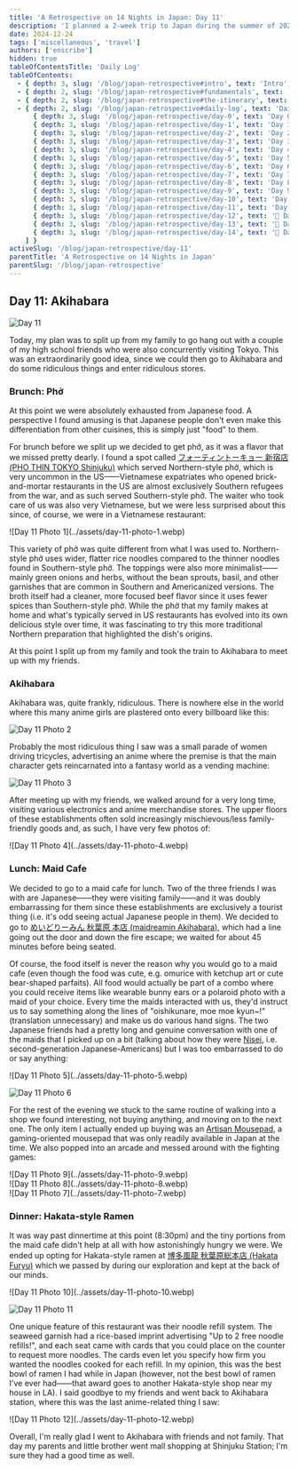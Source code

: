 ```yaml
---
title: 'A Retrospective on 14 Nights in Japan: Day 11'
description: 'I planned a 2-week trip to Japan during the summer of 2023 for my family. Here are some of the highlights, blunders, experiences gathered throughout the process.'
date: 2024-12-24
tags: ['miscellaneous', 'travel']
authors: ['enscribe']
hidden: true
tableOfContentsTitle: 'Daily Log'
tableOfContents:
  - { depth: 3, slug: '/blog/japan-retrospective#intro', text: 'Intro', subheadings: [] }
  - { depth: 2, slug: '/blog/japan-retrospective#fundamentals', text: 'Fundamentals', subheadings: [] }
  - { depth: 2, slug: '/blog/japan-retrospective#the-itinerary', text: 'The Itinerary', subheadings: [] }
  - { depth: 2, slug: '/blog/japan-retrospective#daily-log', text: 'Daily Log', subheadings: [
      { depth: 3, slug: '/blog/japan-retrospective/day-0', text: 'Day 0: Kansai Airport', subheadings: [] },
      { depth: 3, slug: '/blog/japan-retrospective/day-1', text: 'Day 1: Osaka Day Trip', subheadings: [] },
      { depth: 3, slug: '/blog/japan-retrospective/day-2', text: 'Day 2: Nara Day Trip', subheadings: [] },
      { depth: 3, slug: '/blog/japan-retrospective/day-3', text: 'Day 3: East Kyoto', subheadings: [] },
      { depth: 3, slug: '/blog/japan-retrospective/day-4', text: 'Day 4: West/Central Kyoto', subheadings: [] },
      { depth: 3, slug: '/blog/japan-retrospective/day-5', text: 'Day 5: Fushimi-Inari Taisha', subheadings: [] },
      { depth: 3, slug: '/blog/japan-retrospective/day-6', text: 'Day 6: Hakone-Yumoto', subheadings: [] },
      { depth: 3, slug: '/blog/japan-retrospective/day-7', text: 'Day 7: Hakone Round Course', subheadings: [] },
      { depth: 3, slug: '/blog/japan-retrospective/day-8', text: 'Day 8: Shinjuku, Kabukichō', subheadings: [] },
      { depth: 3, slug: '/blog/japan-retrospective/day-9', text: 'Day 9: Yokohama, Shibuya', subheadings: [] },
      { depth: 3, slug: '/blog/japan-retrospective/day-10', text: 'Day 10: Rest Day', subheadings: [] },
      { depth: 3, slug: '/blog/japan-retrospective/day-11', text: 'Day 11: Akihabara', subheadings: [] },
      { depth: 3, slug: '/blog/japan-retrospective/day-12', text: '🚧 Day 12: Asakusa, Odaiba', subheadings: [] },
      { depth: 3, slug: '/blog/japan-retrospective/day-13', text: '🚧 Day 13: Kamakura Day Trip', subheadings: [] },
      { depth: 3, slug: '/blog/japan-retrospective/day-14', text: '🚧 Day 14: Haneda Airport', subheadings: [] },
    ] }
activeSlug: '/blog/japan-retrospective/day-11'
parentTitle: 'A Retrospective on 14 Nights in Japan'
parentSlug: '/blog/japan-retrospective'
---
```


## Day 11: Akihabara

![Day 11](../assets/day-11.webp)

Today, my plan was to split up from my family to go hang out with a couple of my high school friends who were also concurrently visiting Tokyo. This was an extraordinarily good idea, since we could then go to Akihabara and do some ridiculous things and enter ridiculous stores.

### Brunch: Phở

At this point we were absolutely exhausted from Japanese food. A perspective I found amusing is that Japanese people don't even make this differentiation from other cuisines, this is simply just "food" to them.

For brunch before we split up we decided to get phở, as it was a flavor that we missed pretty dearly. I found a spot called [フォーティントーキョー 新宿店 (PHO THIN TOKYO Shinjuku)](https://tabelog.com/en/tokyo/A1304/A130401/13257231/) which served Northern-style phở, which is very uncommon in the US——Vietnamese expatriates who opened brick-and-mortar restaurants in the US are almost exclusively Southern refugees from the war, and as such served Southern-style phở. The waiter who took care of us was also very Vietnamese, but we were less surprised about this since, of course, we were in a Vietnamese restaurant:

<div class="mx-auto w-1/2">
![Day 11 Photo 1](../assets/day-11-photo-1.webp)
</div>

This variety of phở was quite different from what I was used to. Northern-style phở uses wider, flatter rice noodles compared to the thinner noodles found in Southern-style phở. The toppings were also more minimalist——mainly green onions and herbs, without the bean sprouts, basil, and other garnishes that are common in Southern and Americanized versions. The broth itself had a cleaner, more focused beef flavor since it uses fewer spices than Southern-style phở. While the phở that my family makes at home and what's typically served in US restaurants has evolved into its own delicious style over time, it was fascinating to try this more traditional Northern preparation that highlighted the dish's origins.

At this point I split up from my family and took the train to Akihabara to meet up with my friends.

### Akihabara

Akihabara was, quite frankly, ridiculous. There is nowhere else in the world where this many anime girls are plastered onto every billboard like this:

![Day 11 Photo 2](../assets/day-11-photo-2.webp)

Probably the most ridiculous thing I saw was a small parade of women driving tricycles, advertising an anime where the premise is that the main character gets reincarnated into a fantasy world as a vending machine:

![Day 11 Photo 3](../assets/day-11-photo-3.webp)

After meeting up with my friends, we walked around for a very long time, visiting various electronics and anime merchandise stores. The upper floors of these establishments often sold increasingly mischievous/less family-friendly goods and, as such, I have very few photos of:

<div class="mx-auto w-1/2">
![Day 11 Photo 4](../assets/day-11-photo-4.webp)
</div>

### Lunch: Maid Cafe

We decided to go to a maid cafe for lunch. Two of the three friends I was with are Japanese——they were visiting family——and it was doubly embarrassing for them since these establishments are exclusively a tourist thing (i.e. it's odd seeing actual Japanese people in them). We decided to go to [めいどりーみん 秋葉原 本店 (maidreamin Akihabara)](https://tabelog.com/en/tokyo/A1311/A131101/13050366/), which had a line going out the door and down the fire escape; we waited for about 45 minutes before being seated.

Of course, the food itself is never the reason why you would go to a maid cafe (even though the food was cute, e.g. omurice with ketchup art or cute bear-shaped parfaits). All food would actually be part of a combo where you could receive items like wearable bunny ears or a polaroid photo with a maid of your choice. Every time the maids interacted with us, they'd instruct us to say something along the lines of "oishikunare, moe moe kyun~!" (translation unnecessary) and make us do various hand signs. The two Japanese friends had a pretty long and genuine conversation with one of the maids that I picked up on a bit (talking about how they were [Nisei](https://en.wikipedia.org/wiki/Nisei), i.e. second-generation Japanese-Americans) but I was too embarrassed to do or say anything:

<div class="flex gap-2 [&>*>*]:my-0">
![Day 11 Photo 5](../assets/day-11-photo-5.webp)

![Day 11 Photo 6](../assets/day-11-photo-6.webp)
</div>

For the rest of the evening we stuck to the same routine of walking into a shop we found interesting, not buying anything, and moving on to the next one. The only item I actually ended up buying was an [Artisan Mousepad](https://www.artisan-jp.com/nj_index_eng.html/), a gaming-oriented mousepad that was only readily available in Japan at the time. We also popped into an arcade and messed around with the fighting games:

<div class="grid grid-cols-2 gap-2">
  <div class="col-span-2 [&>*]:mb-0 [&>*>*]:my-0.5">
    ![Day 11 Photo 9](../assets/day-11-photo-9.webp)
  </div>
  <div class="[&>*]:mt-0 [&>*>*]:my-0">
    ![Day 11 Photo 8](../assets/day-11-photo-8.webp)
  </div>
  <div class="[&>*]:mt-0 [&>*>*]:my-0">
    ![Day 11 Photo 7](../assets/day-11-photo-7.webp)
  </div>
</div>

### Dinner: Hakata-style Ramen

It was way past dinnertime at this point (8:30pm) and the tiny portions from the maid cafe didn't help at all with how astonishingly hungry we were. We ended up opting for Hakata-style ramen at [博多風龍 秋葉原総本店 (Hakata Furyu)](https://tabelog.com/en/tokyo/A1311/A131101/13096267/) which we passed by during our exploration and kept at the back of our minds.

<div class="flex gap-2 [&>*>*]:my-0">
![Day 11 Photo 10](../assets/day-11-photo-10.webp)

![Day 11 Photo 11](../assets/day-11-photo-11.webp)
</div>

One unique feature of this restaurant was their noodle refill system. The seaweed garnish had a rice-based imprint advertising "Up to 2 free noodle refills!", and each seat came with cards that you could place on the counter to request more noodles. The cards even let you specify how firm you wanted the noodles cooked for each refill. In my opinion, this was the best bowl of ramen I had while in Japan (however, not the best bowl of ramen I've ever had——that award goes to another Hakata-style shop near my house in LA). I said goodbye to my friends and went back to Akihabara station, where this was the last anime-related thing I saw:

<div class="mx-auto w-1/2">
![Day 11 Photo 12](../assets/day-11-photo-12.webp)
</div>

Overall, I'm really glad I went to Akihabara with friends and not family. That day my parents and little brother went mall shopping at Shinjuku Station; I'm sure they had a good time as well.